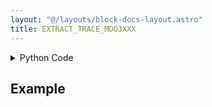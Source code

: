 ```yaml
---
layout: "@/layouts/block-docs-layout.astro"
title: EXTRACT_TRACE_MDO3XXX
---
```



<PythonDocsDisplay docstring={docstring} />

<details>
<summary>Python Code</summary>

```python
from flojoy import flojoy, DataContainer, OrderedPair, VisaConnection
from typing import Optional, Literal


@flojoy(inject_connection=True)
def EXTRACT_TRACE_MDO3XXX(
    connection: VisaConnection,
    channel: int = 0,
    x_length: int = 5000,
    length_type: Literal["pixels", "nanoseconds"] = "pixels",
    default: Optional[DataContainer] = None,
) -> OrderedPair:
    """The EXTRACT_TRACE_MDO3XXX node extracts the trace from an MDO3xxx oscilloscope.

    The number of points in the x axis is defined by x_length and length_type
    parameters. A length_type of pixels and a x_length of 5000 will result in
    a trace with 5000 points. A length_type of nanoseconds instead results in
    a trace with a length of defined by the number of (nano)seconds.

    Requires a CONNECTION_MDO3XXX node at the start of the app to connect with
    the instrument. The VISA address will then be listed under 'connection'.

    This node should also work with compatible Tektronix scopes (untested):
    MDO4xxx, MSO4xxx, and DPO4xxx.

    Parameters
    ----------
    connection: VisaConnection
        The VISA address (requires the CONNECTION_MDO3XXX node).
    x_length: int
        The length of the trace to extract.
    length_type: select
        The units of the length specified in x_length: nanoseconds or pixels.

    Returns
    -------
    DataContainer
        OrderedPair: The trace of the oscilloscope is returned.
    """

    tek = connection.get_handle()

    match length_type:
        case "pixels":
            tek.channel[0].set_trace_length(x_length)
        case "nanoseconds":
            tek.channel[0].set_trace_time(x_length / 1e9)

    x = tek.channel[channel].waveform.trace_axis()
    y = tek.channel[channel].waveform.trace()

    return OrderedPair(x=x, y=y)

```

[Find this Flojoy Block on GitHub](https://github.com/flojoy-ai/blocks/blob/main/blocks/IO/INSTRUMENTS/OSCILLOSCOPES/TEKTRONIX/MDO3XXX/BASIC/EXTRACT_TRACE_MDO3XXX/EXTRACT_TRACE_MDO3XXX.py)

</details>

## Example

<GetHelpWidget />

<AppDisplay app={app} blockName="EXTRACT_TRACE_MDO3XXX" client:visible />


